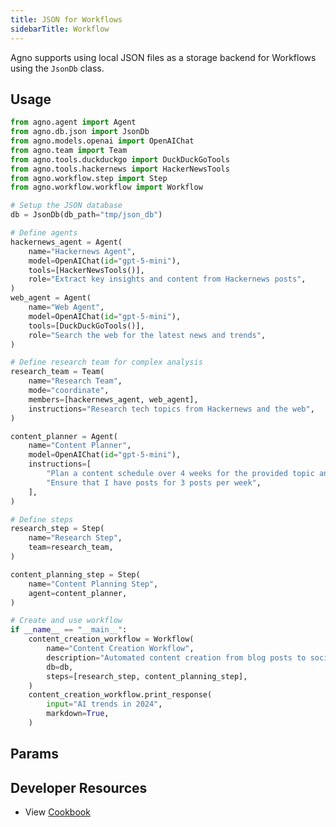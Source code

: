 ```yaml
---
title: JSON for Workflows
sidebarTitle: Workflow
---
```


Agno supports using local JSON files as a storage backend for Workflows using the `JsonDb` class.

## Usage

```python json_for_workflows.py
from agno.agent import Agent
from agno.db.json import JsonDb
from agno.models.openai import OpenAIChat
from agno.team import Team
from agno.tools.duckduckgo import DuckDuckGoTools
from agno.tools.hackernews import HackerNewsTools
from agno.workflow.step import Step
from agno.workflow.workflow import Workflow

# Setup the JSON database
db = JsonDb(db_path="tmp/json_db")

# Define agents
hackernews_agent = Agent(
    name="Hackernews Agent",
    model=OpenAIChat(id="gpt-5-mini"),
    tools=[HackerNewsTools()],
    role="Extract key insights and content from Hackernews posts",
)
web_agent = Agent(
    name="Web Agent",
    model=OpenAIChat(id="gpt-5-mini"),
    tools=[DuckDuckGoTools()],
    role="Search the web for the latest news and trends",
)

# Define research team for complex analysis
research_team = Team(
    name="Research Team",
    mode="coordinate",
    members=[hackernews_agent, web_agent],
    instructions="Research tech topics from Hackernews and the web",
)

content_planner = Agent(
    name="Content Planner",
    model=OpenAIChat(id="gpt-5-mini"),
    instructions=[
        "Plan a content schedule over 4 weeks for the provided topic and research content",
        "Ensure that I have posts for 3 posts per week",
    ],
)

# Define steps
research_step = Step(
    name="Research Step",
    team=research_team,
)

content_planning_step = Step(
    name="Content Planning Step",
    agent=content_planner,
)

# Create and use workflow
if __name__ == "__main__":
    content_creation_workflow = Workflow(
        name="Content Creation Workflow",
        description="Automated content creation from blog posts to social media",
        db=db,
        steps=[research_step, content_planning_step],
    )
    content_creation_workflow.print_response(
        input="AI trends in 2024",
        markdown=True,
    )

```

## Params

<Snippet file="db-json-params.mdx" />

## Developer Resources

- View [Cookbook](https://github.com/agno-agi/agno/tree/v2.0/cookbook/db/json/json_for_workflows.py)